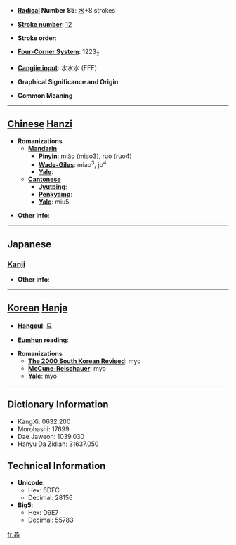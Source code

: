 * '''[[Wiktionary:Chinese radical index| Radical]] Number 85''': [[Wiktionary:Chinese radical index 水|水]]+8 strokes

* '''[[Wiktionary:Chinese total strokes index|Stroke number]]''': [[Wiktionary:Chinese total strokes index 12|12]]

* '''Stroke order''': 

* '''[[Wiktionary:Chinese four corner index|Four-Corner System]]''': 1223<sub>2</sub>

* '''[[Wiktionary:Chinese Cangjie index|Cangjie input]]''': 水水水 (EEE)

* '''Graphical Significance and Origin''': 

* '''Common Meaning'''

----

== [[Chinese]] [[Hanzi]] ==

* '''Romanizations'''
** '''[[Mandarin]]'''
*** '''[[Pinyin]]''': miǎo (miao3), ruò (ruo4)
*** '''[[Wade-Giles]]''': miao<sup>3</sup>, jo<sup>4</sup>
*** '''[[Yale]]''': 
** '''[[Cantonese]]'''
*** '''[[Jyutping]]''':
*** '''[[Penkyamp]]''': 
*** '''[[Yale]]''': miu5

* '''Other info''': 

----

==Japanese==
===[[Kanji]]===
{{kanji|on readings=[[びょう]] (byō), [[みょう]] (myō)
|kun readings=[[ひろい]] (hiroi)
}}

* '''Other info''':  

----

== [[Korean]] [[Hanja]] ==

* '''[[Hangeul]]''': 묘

* '''[[Eumhun]] reading''': 

* '''Romanizations'''
** '''[[The 2000 South Korean Revised Romanization|The 2000 South Korean Revised]]''': myo
** '''[[McCune-Reischauer]]''': myo
** '''[[Yale]]''': myo

----

== Dictionary Information ==

* KangXi: 0632.200
* Morohashi: 17699
* Dae Jaweon: 1039.030
* Hanyu Da Zidian: 31637.050

== Technical Information ==

* '''Unicode''':
** Hex: 6DFC
** Decimal: 28156
* '''Big5''':
** Hex: D9E7
** Decimal: 55783

[[fr:淼]]